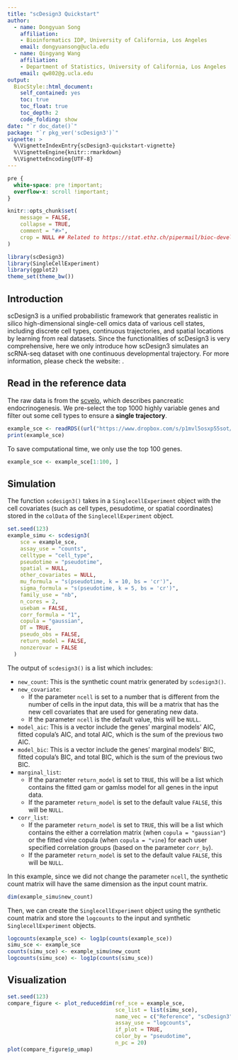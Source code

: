 ```yaml
---
title: "scDesign3 Quickstart"
author: 
  - name: Dongyuan Song
    affiliation:
    - Bioinformatics IDP, University of California, Los Angeles
    email: dongyuansong@ucla.edu
  - name: Qingyang Wang
    affiliation:
    - Department of Statistics, University of California, Los Angeles
    email: qw802@g.ucla.edu
output: 
  BiocStyle::html_document:
    self_contained: yes
    toc: true
    toc_float: true
    toc_depth: 2
    code_folding: show
date: "`r doc_date()`"
package: "`r pkg_ver('scDesign3')`"
vignette: >
  %\VignetteIndexEntry{scDesign3-quickstart-vignette}
  %\VignetteEngine{knitr::rmarkdown}
  %\VignetteEncoding{UTF-8}  
---
```

```css
pre {
  white-space: pre !important;
  overflow-x: scroll !important;
}
```

```r
knitr::opts_chunk$set(
    message = FALSE,
    collapse = TRUE,
    comment = "#>",
    crop = NULL ## Related to https://stat.ethz.ch/pipermail/bioc-devel/2020-April/016656.html
)
```

```r
library(scDesign3)
library(SingleCellExperiment)
library(ggplot2)
theme_set(theme_bw())
```

## Introduction
scDesign3 is a unified probabilistic framework that generates realistic in silico high-dimensional single-cell omics data of various cell states, including discrete cell types, continuous trajectories, and spatial locations by learning from real datasets. Since the functionalities of scDesign3 is very comprehensive, here we only introduce how scDesign3 simulates an scRNA-seq dataset with one continuous developmental trajectory. For more information, please check the website: .

## Read in the reference data

The raw data is from the [scvelo](https://scvelo.readthedocs.io/scvelo.datasets.pancreas/), which describes pancreatic endocrinogenesis. We pre-select the top 1000 highly variable genes and filter out some cell types to ensure a **single trajectory**.

```r
example_sce <- readRDS((url("https://www.dropbox.com/s/p1mvl5osxp55sot/PANCREAS_sce.rds?raw=1")))
print(example_sce)
```
To save computational time, we only use the top 100 genes.
```r
example_sce <- example_sce[1:100, ]
```

## Simulation
The function `scdesign3()` takes in a `SinglecellExperiment` object with the cell covariates (such as cell types, pesudotime, or spatial coordinates) stored in the `colData` of the `SinglecellExperiment` object.
```r
set.seed(123)
example_simu <- scdesign3(
    sce = example_sce,
    assay_use = "counts",
    celltype = "cell_type",
    pseudotime = "pseudotime",
    spatial = NULL,
    other_covariates = NULL,
    mu_formula = "s(pseudotime, k = 10, bs = 'cr')",
    sigma_formula = "s(pseudotime, k = 5, bs = 'cr')",
    family_use = "nb",
    n_cores = 2,
    usebam = FALSE,
    corr_formula = "1",
    copula = "gaussian",
    DT = TRUE,
    pseudo_obs = FALSE,
    return_model = FALSE,
    nonzerovar = FALSE
  )
```
The output of `scdesign3()` is a list which includes:

* `new_count`: This is the synthetic count matrix generated by `scdesign3()`.
* `new_covariate`: 
  + If the parameter `ncell` is set to a number that is different from the number of cells in the input data, this will be a matrix that has the new cell covariates that are used for generating new data.
  + If the parameter `ncell` is the default value, this will be `NULL`.
* `model_aic`: This is a vector include the genes' marginal models' AIC, fitted copula's AIC, and total AIC, which is the sum of the previous two AIC. 
* `model_bic`: This is a vector include the genes' marginal models' BIC, fitted copula's BIC, and total BIC, which is the sum of the previous two BIC.
* `marginal_list`:
  + If the parameter `return_model` is set to `TRUE`, this will be a list which contains the fitted gam or gamlss model for all genes in the input data.
  + If the parameter `return_model` is set to the default value `FALSE`, this will be `NULL`.
* `corr_list`:
  + If the parameter `return_model` is set to `TRUE`, this will be a list which contains the either a correlation matrix (when `copula = "gaussian"`) or the fitted vine copula (when `copula = "vine`) for each user specified correlation groups (based on the parameter `corr_by`).
  + If the parameter `return_model` is set to the default value `FALSE`, this will be `NULL`.

In this example, since we did not change the parameter `ncell`, the synthetic count matrix will have the same dimension as the input count matrix. 
```r
dim(example_simu$new_count)
```
Then, we can create the `SinglecellExperiment` object using the synthetic count matrix and store the `logcounts` to the input and synthetic `SinglecellExperiment` objects.
```r
logcounts(example_sce) <- log1p(counts(example_sce))
simu_sce <- example_sce
counts(simu_sce) <- example_simu$new_count
logcounts(simu_sce) <- log1p(counts(simu_sce))
```

## Visualization
```r
set.seed(123)
compare_figure <- plot_reduceddim(ref_sce = example_sce, 
                                  sce_list = list(simu_sce), 
                                  name_vec = c("Reference", "scDesign3"),
                                  assay_use = "logcounts", 
                                  if_plot = TRUE, 
                                  color_by = "pseudotime", 
                                  n_pc = 20)
plot(compare_figure$p_umap)
```

